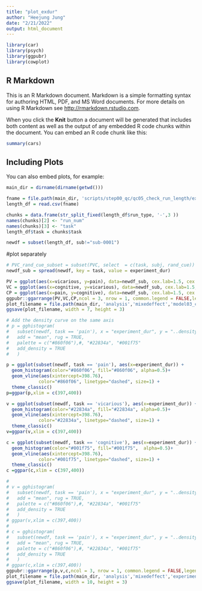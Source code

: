 ```yaml
---
title: "plot_exdur"
author: "Heejung Jung"
date: "2/21/2022"
output: html_document
---
```


```r
library(car)
library(psych)
library(ggpubr)
library(cowplot)
```

## R Markdown

This is an R Markdown document. Markdown is a simple formatting syntax for authoring HTML, PDF, and MS Word documents. For more details on using R Markdown see <http://rmarkdown.rstudio.com>.

When you click the **Knit** button a document will be generated that includes both content as well as the output of any embedded R code chunks within the document. You can embed an R code chunk like this:

```r
summary(cars)
```

## Including Plots

You can also embed plots, for example:

```r
main_dir = dirname(dirname(getwd()))

fname = file.path(main_dir, 'scripts/step00_qc/qc05_check_run_length/experiment_length.csv')
length_df = read.csv(fname)
```

```r
chunks = data.frame(str_split_fixed(length_df$run_type, '-',3 ))
names(chunks)[2] <- "run_num"
names(chunks)[3] <- "task"
length_df$task = chunks$task

newdf = subset(length_df, sub!="sub-0001")
```

#plot separately
```r
# PVC_rand_cue_subset = subset(PVC, select  = c(task, subj, rand_cue))
newdf_sub = spread(newdf, key = task, value = experiment_dur)


```
```r
PV = ggplot(aes(x=vicarious, y=pain), data=newdf_sub, cex.lab=1.5, cex.axis=2, cex.main=1.5, cex.sub=1.5) + geom_point() + theme_classic() +  theme(aspect.ratio=1) + stat_cor(p.accuracy = 0.001, r.accuracy = 0.01)
VC = ggplot(aes(x=cognitive, y=vicarious), data=newdf_sub, cex.lab=1.5, cex.axis=2, cex.main=1.5, cex.sub=1.5) + geom_point() + theme_classic() +  theme(aspect.ratio=1)+ stat_cor(p.accuracy = 0.001, r.accuracy = 0.01)
CP = ggplot(aes(x=pain, y=cognitive), data=newdf_sub, cex.lab=1.5, cex.axis=2, cex.main=1.5, cex.sub=1.5) + geom_point() + theme_classic() +  theme(aspect.ratio=1) + stat_cor(p.accuracy = 0.001, r.accuracy = 0.01)
ggpubr::ggarrange(PV,VC,CP,ncol = 3, nrow = 1, common.legend = FALSE,legend = "bottom")
plot_filename = file.path(main_dir, 'analysis','mixedeffect','model03_cue_stim_actualrating_02-2022', paste('socialinfluence_task-total_rating-',DV_KEYWORD,'_correlation-rand-cue-coef','_', as.character(Sys.Date()),'.png', sep = ""))
ggsave(plot_filename, width = 7, height = 3)
```

```r
# Add the density curve on the same axis
# p = gghistogram(
#   subset(newdf, task == 'pain'), x = "experiment_dur", y = "..density..",
#   add = "mean", rug = TRUE,
#   palette = c("#860f06"),#, "#22834a", "#001f75"
#   add_density = TRUE
#   ) 

p = ggplot(subset(newdf, task == 'pain'), aes(x=experiment_dur)) + 
  geom_histogram(color="#860f06", fill="#860f06", alpha=0.5)+ 
  geom_vline(aes(xintercept=398.76),
            color="#860f06", linetype="dashed", size=1) +
  theme_classic()
p=ggpar(p,xlim = c(397,400))

v = ggplot(subset(newdf, task == 'vicarious'), aes(x=experiment_dur)) + 
  geom_histogram(color="#22834a", fill="#22834a", alpha=0.5)+ 
  geom_vline(aes(xintercept=398.76),
            color="#22834a", linetype="dashed", size=1) +
  theme_classic()
v=ggpar(v,xlim = c(397,400))

c = ggplot(subset(newdf, task == 'cognitive'), aes(x=experiment_dur)) + 
  geom_histogram(color="#001f75", fill="#001f75",  alpha=0.5)+ 
  geom_vline(aes(xintercept=398.76),
            color="#001f75", linetype="dashed", size=1) +
  theme_classic()
c =ggpar(c,xlim = c(397,400))

# 
# v = gghistogram(
#   subset(newdf, task == 'pain'), x = "experiment_dur", y = "..density..",
#   add = "mean", rug = TRUE,
#   palette = c("#860f06"),#, "#22834a", "#001f75"
#   add_density = TRUE
#   ) 
# ggpar(v,xlim = c(397,400))
# 
# c = gghistogram(
#   subset(newdf, task == 'pain'), x = "experiment_dur", y = "..density..",
#   add = "mean", rug = TRUE,
#   palette = c("#860f06"),#, "#22834a", "#001f75"
#   add_density = TRUE
#   ) 
# ggpar(c,xlim = c(397,400))
ggpubr::ggarrange(p,v,c,ncol = 3, nrow = 1, common.legend = FALSE,legend = "bottom")
plot_filename = file.path(main_dir, 'analysis','mixedeffect','experiment_dur', paste('socialinfluence_experiment_duration.png', sep = ""))
ggsave(plot_filename, width = 10, height = 3)
```

